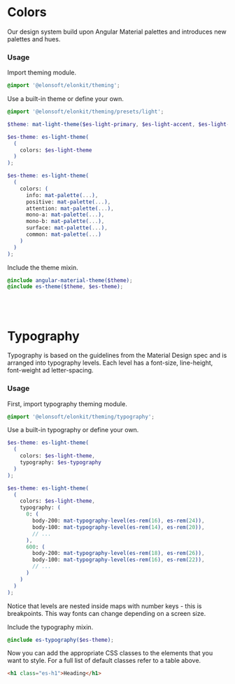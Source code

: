 

<Meta title='Guides/Theming' />

# Colors

Our design system build upon Angular Material palettes and introduces new palettes and hues.

<Canvas>
  <Colors />
</Canvas>

### Usage

Import theming module.

```scss
@import '@elonsoft/elonkit/theming';
```

Use a built-in theme or define your own.

```scss
@import '@elonsoft/elonkit/theming/presets/light';

$theme: mat-light-theme($es-light-primary, $es-light-accent, $es-light-warn);

$es-theme: es-light-theme(
  (
    colors: $es-light-theme
  )
);
```

```scss
$es-theme: es-light-theme(
  (
    colors: (
      info: mat-palette(...),
      positive: mat-palette(...),
      attention: mat-palette(...),
      mono-a: mat-palette(...),
      mono-b: mat-palette(...),
      surface: mat-palette(...),
      common: mat-palette(...)
    )
  )
);
```

Include the theme mixin.

```scss
@include angular-material-theme($theme);
@include es-theme($theme, $es-theme);
```

<br />
<br />

# Typography

Typography is based on the guidelines from the Material Design spec and is arranged into
typography levels. Each level has a font-size, line-height, font-weight ad letter-spacing.

<Canvas>
  <Typography />
</Canvas>

### Usage

First, import typography theming module.

```scss
@import '@elonsoft/elonkit/theming/typography';
```

Use a built-in typography or define your own.

```scss
$es-theme: es-light-theme(
  (
    colors: $es-light-theme,
    typography: $es-typography
  )
);
```

```scss
$es-theme: es-light-theme(
  (
    colors: $es-light-theme,
    typography: (
      0: (
        body-200: mat-typography-level(es-rem(16), es-rem(24)),
        body-100: mat-typography-level(es-rem(14), es-rem(20)),
        // ...
      ),
      600: (
        body-200: mat-typography-level(es-rem(18), es-rem(26)),
        body-100: mat-typography-level(es-rem(16), es-rem(22)),
        // ...
      )
    )
  )
);
```

Notice that levels are nested inside maps with number keys - this is breakpoints.
This way fonts can change depending on a screen size.

Include the typography mixin.

```scss
@include es-typography($es-theme);
```

Now you can add the appropriate CSS classes to the elements that you want to style.
For a full list of default classes refer to a table above.

```html
<h1 class="es-h1">Heading</h1>
```
